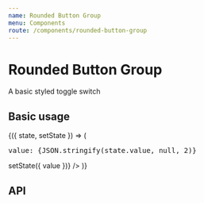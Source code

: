 ```yaml
---
name: Rounded Button Group
menu: Components
route: /components/rounded-button-group
---
```



# Rounded Button Group

A basic styled toggle switch

## Basic usage

<Playground>
  <State
    initial={{
      value: null,
      options: [
        {
          value: 'studies',
          icon: 'th',
          bottomLabel: 'Series',
        },
        {
          value: 'Anotações',
          icon: 'th-list',
          bottomLabel: 'Measurements',
        },
      ],
    }}
  >
    {({ state, setState }) => (
      <React.Fragment>
        <div>
          <pre>value: {JSON.stringify(state.value, null, 2)}</pre>
        </div>
        <RoundedButtonGroup
          {...state}
          onValueChanged={value => setState({ value })}
        />
      </React.Fragment>
    )}
  </State>
</Playground>

## API

<Props of={RoundedButtonGroup} />
